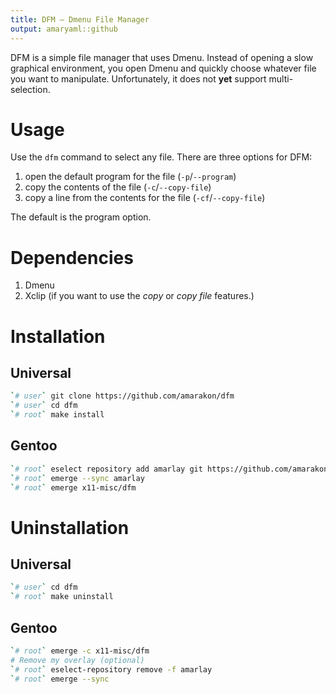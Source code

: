 ```yaml
---
title: DFM – Dmenu File Manager
output: amaryaml::github
---
```


DFM is a simple file manager that uses Dmenu.
Instead of opening a slow graphical environment, you open Dmenu and quickly choose whatever file you want to manipulate.
Unfortunately, it does not **yet** support multi-selection.

# Usage

Use the `dfm` command to select any file.
There are three options for DFM:

#. open the default program for the file (`-p`/`--program`)
#. copy the contents of the file (`-c`/`--copy-file`)
#. copy a line from the contents for the file (`-cf`/`--copy-file`)

The default is the program option.

# Dependencies

#. Dmenu
#. Xclip (if you want to use the *copy* or *copy file* features.)

# Installation

## Universal

```sh
`# user` git clone https://github.com/amarakon/dfm
`# user` cd dfm
`# root` make install
```

## Gentoo

```sh
`# root` eselect repository add amarlay git https://github.com/amarakon/amarlay
`# root` emerge --sync amarlay
`# root` emerge x11-misc/dfm
```

# Uninstallation

## Universal

```sh
`# user` cd dfm
`# root` make uninstall
```

## Gentoo

```sh
`# root` emerge -c x11-misc/dfm
# Remove my overlay (optional)
`# root` eselect-repository remove -f amarlay
`# root` emerge --sync
```
